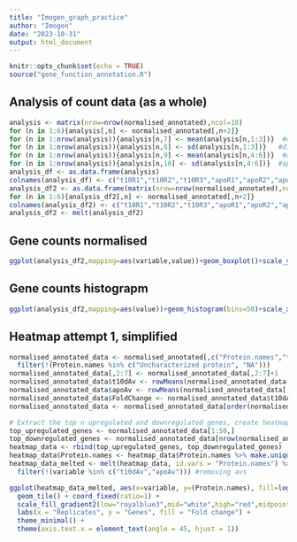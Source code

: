 ```yaml
---
title: "Imogen_graph_practice"
author: "Imogen"
date: "2023-10-31"
output: html_document
---
```


```r
knitr::opts_chunk$set(echo = TRUE)
source("gene_function_annotation.R")
```

## Analysis of count data (as a whole)

```r
analysis <- matrix(nrow=nrow(normalised_annotated),ncol=10)
for (n in 1:6){analysis[,n] <- normalised_annotated[,n+2]}
for (n in 1:nrow(analysis)){analysis[n,7] <- mean(analysis[n,1:3])}  #d10 means
for (n in 1:nrow(analysis)){analysis[n,8] <- sd(analysis[n,1:3])}   #d10 stdev
for (n in 1:nrow(analysis)){analysis[n,9] <- mean(analysis[n,4:6])}  #apo means
for (n in 1:nrow(analysis)){analysis[n,10] <- sd(analysis[n,4:6])}  #apo stdev
analysis_df <- as.data.frame(analysis)
colnames(analysis_df) <- c("t10R1","t10R2","t10R3","apoR1","apoR2","apoR3","t10_av","t10_sd","apo_av","apo_sd")
analysis_df2 <- as.data.frame(matrix(nrow=nrow(normalised_annotated),ncol=6))
for (n in 1:6){analysis_df2[,n] <- normalised_annotated[,n+2]}
colnames(analysis_df2) <- c("t10R1","t10R2","t10R3","apoR1","apoR2","apoR3")
analysis_df2 <- melt(analysis_df2)
```

## Gene counts normalised
```r
ggplot(analysis_df2,mapping=aes(variable,value))+geom_boxplot()+scale_y_log10() #recreates gene count
```
## Gene counts histograpm
```r
ggplot(analysis_df2,mapping=aes(value))+geom_histogram(bins=50)+scale_x_log10()        #as histogram, logarithmic
```

## Heatmap attempt 1, simplified
```r
normalised_annotated_data <- normalised_annotated[,c("Protein.names","t10R1","t10R2","t10R3","apoR1","apoR2","apoR3")] %>% 
  filter(!(Protein.names %in% c("Uncharacterized protein", "NA")))
normalised_annotated_data[,2:7] <- normalised_annotated_data[,2:7]+1
normalised_annotated_data$t10dAv <- rowMeans(normalised_annotated_data[, 2:4])
normalised_annotated_data$apoAv <- rowMeans(normalised_annotated_data[, 5:7])
normalised_annotated_data$FoldChange <- normalised_annotated_data$t10dAv / normalised_annotated_data$apoAv
normalised_annotated_data <- normalised_annotated_data[order(normalised_annotated_data$FoldChange, decreasing = TRUE),] 

# Extract the top n upregulated and downregulated genes, create heatmap
top_upregulated_genes <- normalised_annotated_data[1:50,]
top_downregulated_genes <- normalised_annotated_data[nrow(normalised_annotated_data)-49:0, ]
heatmap_data <- rbind(top_upregulated_genes, top_downregulated_genes) 
heatmap_data$Protein.names <- heatmap_data$Protein.names %>% make.unique(sep=".") %>% reorder(heatmap_data$FoldChange)
heatmap_data_melted <- melt(heatmap_data, id.vars = "Protein.names") %>% 
  filter(!(variable %in% c("t10dAv","apoAv"))) #removing avs

ggplot(heatmap_data_melted, aes(x=variable, y=(Protein.names), fill=log10(value))) +
  geom_tile() + coord_fixed(ratio=1) +
  scale_fill_gradient2(low="royalblue3",mid="white",high="red",midpoint=(1)) +
  labs(x = "Replicates", y = "Genes", fill = "Fold change") +
  theme_minimal() +
  theme(axis.text.x = element_text(angle = 45, hjust = 1))
```